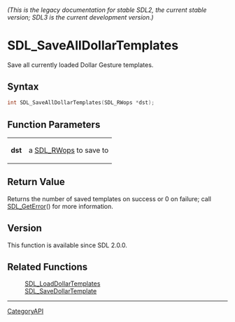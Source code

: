 ====== (This is the legacy documentation for stable SDL2, the current stable version; SDL3 is the current development version.) ======
= SDL_SaveAllDollarTemplates =

Save all currently loaded Dollar Gesture templates.

== Syntax ==

<syntaxhighlight lang='c'>
int SDL_SaveAllDollarTemplates(SDL_RWops *dst);
</syntaxhighlight>

== Function Parameters ==

{|
|'''dst'''
|a [[SDL_RWops]] to save to
|}

== Return Value ==

Returns the number of saved templates on success or 0 on failure; call
[[SDL_GetError]]() for more information.

== Version ==

This function is available since SDL 2.0.0.

== Related Functions ==

:[[SDL_LoadDollarTemplates]]
:[[SDL_SaveDollarTemplate]]

----
[[CategoryAPI]]


